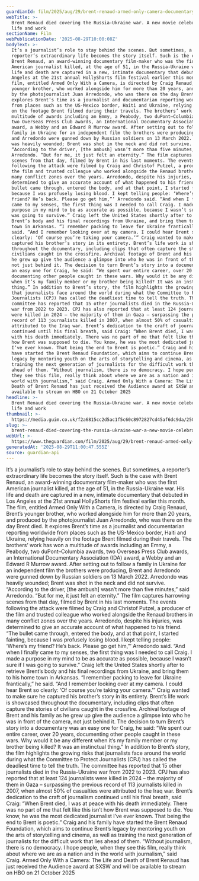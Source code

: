 ```yaml
---
guardianId: film/2025/aug/29/brent-renaud-armed-only-camera-documentary
webTitle: >-
  Brent Renaud died covering the Russia-Ukraine war. A new movie celebrates his
  life and work
sectionName: Film
webPublicationDate: '2025-08-29T10:00:08Z'
bodyText: >-
  It’s a journalist’s role to stay behind the scenes. But sometimes, a
  reporter’s extraordinary life becomes the story itself. Such is the case with
  Brent Renaud, an award-winning documentary film-maker who was the first
  American journalist killed, at the age of 51, in the Russia-Ukraine war. His
  life and death are captured in a new, intimate documentary that debuted in Los
  Angeles at the 21st annual HollyShorts film festival earlier this month. The
  film, entitled Armed Only With a Camera, is directed by Craig Renaud, Brent’s
  younger brother, who worked alongside him for more than 20 years, and produced
  by the photojournalist Juan Arredondo, who was there on the day Brent died. It
  explores Brent’s time as a journalist and documentarian reporting worldwide
  from places such as the US-Mexico border, Haiti and Ukraine, relying heavily
  on the footage Brent filmed during their travels. The brothers’ work has won a
  multitude of awards including an Emmy, a Peabody, two duPont–Columbia awards,
  two Overseas Press Club awards, an International Documentary Association (IDA)
  award, a Webby and an Edward R Murrow award. After setting out to follow a
  family in Ukraine for an independent film the brothers were producing, Brent
  and Arredondo were gunned down by Russian soldiers on 13 March 2022. Arredondo
  was heavily wounded; Brent was shot in the neck and did not survive.
  “According to the driver, [the ambush] wasn’t more than five minutes,” said
  Arredondo. “But for me, it just felt an eternity.” The film captures harrowing
  scenes from that day, filmed by Brent in his last moments. The events
  following the attack were filmed by Craig and Christof Putzel, a producer of
  the film and trusted colleague who worked alongside the Renaud brothers in
  many conflict zones over the years. Arredondo, despite his injuries, was
  determined to give an accurate account of what happened to his friend. “The
  bullet came through, entered the body, and at that point, I started fainting,
  because I was profusely losing blood. I kept telling people: ‘Where’s my
  friend? He’s back. Please go get him,”’ Arredondo said. “And when I finally
  came to my senses, the first thing was I needed to call Craig. I made a
  purpose in my mind to be as accurate as possible, because I wasn’t sure if I
  was going to survive.” Craig left the United States shortly after to retrieve
  Brent’s body and his final recordings from Ukraine, and bring them to his home
  town in Arkansas. “I remember packing to leave for Ukraine frantically,” he
  said. “And I remember looking over at my camera. I could hear Brent so
  clearly: ‘Of course you’re taking your camera.’” Craig wanted to make sure he
  captured his brother’s story in its entirety. Brent’s life work is showcased
  throughout the documentary, including clips that often capture the stories of
  civilians caught in the crossfire. Archival footage of Brent and his family as
  he grew up give the audience a glimpse into who he was in front of the camera,
  not just behind it. The decision to turn Brent’s story into a documentary was
  an easy one for Craig, he said: “We spent our entire career, over 20 years,
  documenting other people caught in these wars. Why would it be any different
  when it’s my family member or my brother being killed? It was an instinctual
  thing.” In addition to Brent’s story, the film highlights the growing risks
  that journalists face around the world during what the Committee to Protect
  Journalists (CPJ) has called the deadliest time to tell the truth. The
  committee has reported that 15 other journalists died in the Russia-Ukraine
  war from 2022 to 2023. CPJ has also reported that at least 124 journalists
  were killed in 2024 – the majority of them in Gaza – surpassing the previous
  record of 113 journalists killed in 2007, when almost 50% of casualties were
  attributed to the Iraq war. Brent’s dedication to the craft of journalism
  continued until his final breath, said Craig: “When Brent died, I was at peace
  with his death immediately. There was no part of me that felt like this isn’t
  how Brent was supposed to die. You know, he was the most dedicated journalist
  I’ve ever known. That being the end to Brent is poetic.” Craig and his family
  have started the Brent Renaud Foundation, which aims to continue Brent’s
  legacy by mentoring youth on the arts of storytelling and cinema, as well as
  training the next generation of journalists for the difficult work that lies
  ahead of them. “Without journalism, there is no democracy. I hope people, when
  they see this film, really think about where we are as a nation and in the
  world with journalism,” said Craig. Armed Only With a Camera: The Life and
  Death of Brent Renaud has just received the Audience award at SXSW and will be
  available to stream on HBO on 21 October 2025
headline: >-
  Brent Renaud died covering the Russia-Ukraine war. A new movie celebrates his
  life and work
thumbnail: >-
  https://media.guim.co.uk/f2a6815cc2d5ac1f5c60c8972827cd45af6dc9da/250_0_2500_2000/500.jpg
slug: >-
  brent-renaud-died-covering-the-russia-ukraine-war-a-new-movie-celebrates-his-life-and-work
webUrl: >-
  https://www.theguardian.com/film/2025/aug/29/brent-renaud-armed-only-camera-documentary
generatedAt: '2025-08-29T11:00:47.555Z'
source: guardian-api
---
```

It’s a journalist’s role to stay behind the scenes. But sometimes, a reporter’s extraordinary life becomes the story itself. Such is the case with Brent Renaud, an award-winning documentary film-maker who was the first American journalist killed, at the age of 51, in the Russia-Ukraine war. His life and death are captured in a new, intimate documentary that debuted in Los Angeles at the 21st annual HollyShorts film festival earlier this month. The film, entitled Armed Only With a Camera, is directed by Craig Renaud, Brent’s younger brother, who worked alongside him for more than 20 years, and produced by the photojournalist Juan Arredondo, who was there on the day Brent died. It explores Brent’s time as a journalist and documentarian reporting worldwide from places such as the US-Mexico border, Haiti and Ukraine, relying heavily on the footage Brent filmed during their travels. The brothers’ work has won a multitude of awards including an Emmy, a Peabody, two duPont–Columbia awards, two Overseas Press Club awards, an International Documentary Association (IDA) award, a Webby and an Edward R Murrow award. After setting out to follow a family in Ukraine for an independent film the brothers were producing, Brent and Arredondo were gunned down by Russian soldiers on 13 March 2022. Arredondo was heavily wounded; Brent was shot in the neck and did not survive. “According to the driver, [the ambush] wasn’t more than five minutes,” said Arredondo. “But for me, it just felt an eternity.” The film captures harrowing scenes from that day, filmed by Brent in his last moments. The events following the attack were filmed by Craig and Christof Putzel, a producer of the film and trusted colleague who worked alongside the Renaud brothers in many conflict zones over the years. Arredondo, despite his injuries, was determined to give an accurate account of what happened to his friend. “The bullet came through, entered the body, and at that point, I started fainting, because I was profusely losing blood. I kept telling people: ‘Where’s my friend? He’s back. Please go get him,”’ Arredondo said. “And when I finally came to my senses, the first thing was I needed to call Craig. I made a purpose in my mind to be as accurate as possible, because I wasn’t sure if I was going to survive.” Craig left the United States shortly after to retrieve Brent’s body and his final recordings from Ukraine, and bring them to his home town in Arkansas. “I remember packing to leave for Ukraine frantically,” he said. “And I remember looking over at my camera. I could hear Brent so clearly: ‘Of course you’re taking your camera.’” Craig wanted to make sure he captured his brother’s story in its entirety. Brent’s life work is showcased throughout the documentary, including clips that often capture the stories of civilians caught in the crossfire. Archival footage of Brent and his family as he grew up give the audience a glimpse into who he was in front of the camera, not just behind it. The decision to turn Brent’s story into a documentary was an easy one for Craig, he said: “We spent our entire career, over 20 years, documenting other people caught in these wars. Why would it be any different when it’s my family member or my brother being killed? It was an instinctual thing.” In addition to Brent’s story, the film highlights the growing risks that journalists face around the world during what the Committee to Protect Journalists (CPJ) has called the deadliest time to tell the truth. The committee has reported that 15 other journalists died in the Russia-Ukraine war from 2022 to 2023. CPJ has also reported that at least 124 journalists were killed in 2024 – the majority of them in Gaza – surpassing the previous record of 113 journalists killed in 2007, when almost 50% of casualties were attributed to the Iraq war. Brent’s dedication to the craft of journalism continued until his final breath, said Craig: “When Brent died, I was at peace with his death immediately. There was no part of me that felt like this isn’t how Brent was supposed to die. You know, he was the most dedicated journalist I’ve ever known. That being the end to Brent is poetic.” Craig and his family have started the Brent Renaud Foundation, which aims to continue Brent’s legacy by mentoring youth on the arts of storytelling and cinema, as well as training the next generation of journalists for the difficult work that lies ahead of them. “Without journalism, there is no democracy. I hope people, when they see this film, really think about where we are as a nation and in the world with journalism,” said Craig. Armed Only With a Camera: The Life and Death of Brent Renaud has just received the Audience award at SXSW and will be available to stream on HBO on 21 October 2025
